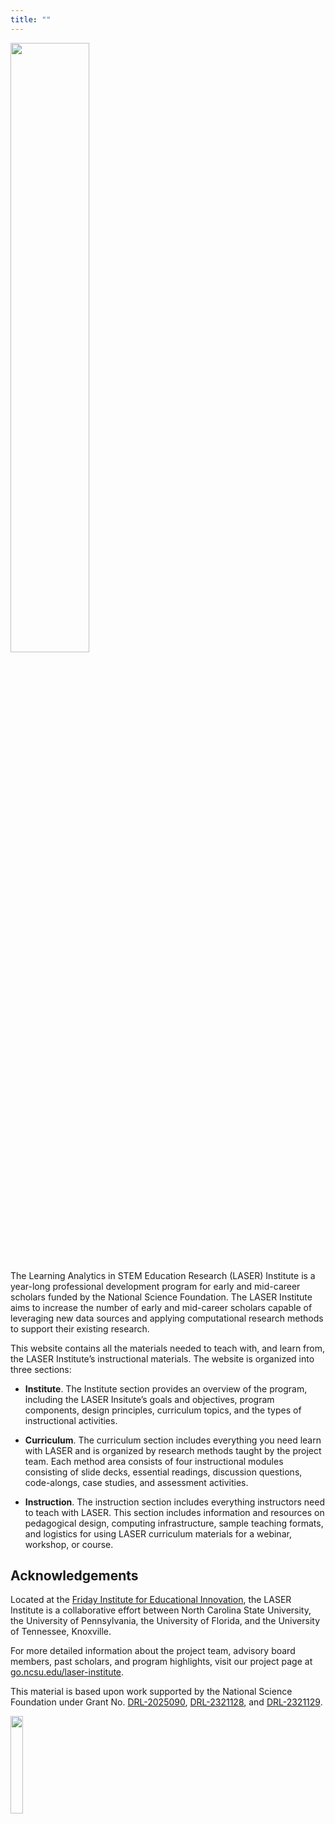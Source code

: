 ```yaml
---
title: ""
---
```


![](images/laser-logo.png){width="50%"}

The Learning Analytics in STEM Education Research (LASER) Institute is a year-long professional development program for early and mid-career scholars funded by the National Science Foundation. The LASER Institute aims to increase the number of early and mid-career scholars capable of leveraging new data sources and applying computational research methods to support their existing research.

This website contains all the materials needed to teach with, and learn from, the LASER Institute's instructional materials. The website is organized into three sections:

-   **Institute**. The Institute section provides an overview of the program, including the LASER Insitute's goals and objectives, program components, design principles, curriculum topics, and the types of instructional activities.

-   **Curriculum**. The curriculum section includes everything you need learn with LASER and is organized by research methods taught by the project team. Each method area consists of four instructional modules consisting of slide decks, essential readings, discussion questions, code-alongs, case studies, and assessment activities.

-   **Instruction**. The instruction section includes everything instructors need to teach with LASER. This section includes information and resources on pedagogical design, computing infrastructure, sample teaching formats, and logistics for using LASER curriculum materials for a webinar, workshop, or course.

## Acknowledgements

Located at the [Friday Institute for Educational Innovation](https://fi.ncsu.edu), the LASER Institute is a collaborative effort between North Carolina State University, the University of Pennsylvania, the University of Florida, and the University of Tennessee, Knoxville.

For more detailed information about the project team, advisory board members, past scholars, and program highlights, visit our project page at [go.ncsu.edu/laser-institute](https://go.ncsu.edu/laser-institute).

This material is based upon work supported by the National Science Foundation under Grant No. [DRL-2025090](https://www.nsf.gov/awardsearch/showAward?AWD_ID=2025090&HistoricalAwards=false), [DRL-2321128](https://www.nsf.gov/awardsearch/showAward?AWD_ID=2321128&HistoricalAwards=false), and [DRL-2321129](https://www.nsf.gov/awardsearch/showAward?AWD_ID=2321129&HistoricalAwards=false).

![](images/nsf.png){width="20%"}
